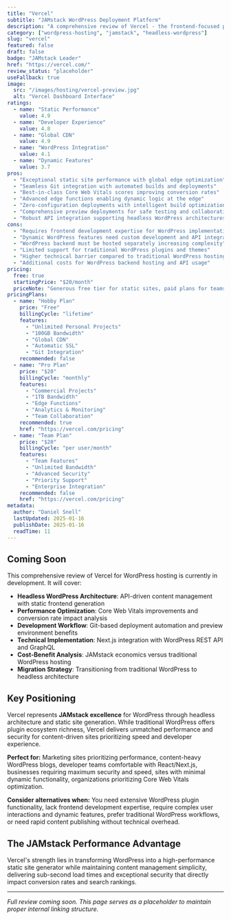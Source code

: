 ```yaml
---
title: "Vercel"
subtitle: "JAMstack WordPress Deployment Platform"
description: "A comprehensive review of Vercel - the frontend-focused platform enabling headless WordPress deployments with static site generation, edge functions, and global CDN for maximum performance and security."
category: ["wordpress-hosting", "jamstack", "headless-wordpress"]
slug: "vercel"
featured: false
draft: false
badge: "JAMstack Leader"
href: "https://vercel.com/"
review_status: "placeholder"
useFallback: true
image:
  src: "/images/hosting/vercel-preview.jpg"
  alt: "Vercel Dashboard Interface"
ratings:
  - name: "Static Performance"
    value: 4.9
  - name: "Developer Experience"
    value: 4.8
  - name: "Global CDN"
    value: 4.9
  - name: "WordPress Integration"
    value: 4.1
  - name: "Dynamic Features"
    value: 3.7
pros:
  - "Exceptional static site performance with global edge optimization"
  - "Seamless Git integration with automated builds and deployments"
  - "Best-in-class Core Web Vitals scores improving conversion rates"
  - "Advanced edge functions enabling dynamic logic at the edge"
  - "Zero-configuration deployments with intelligent build optimization"
  - "Comprehensive preview deployments for safe testing and collaboration"
  - "Robust API integration supporting headless WordPress architectures"
cons:
  - "Requires frontend development expertise for WordPress implementation"
  - "Dynamic WordPress features need custom development and API integration"
  - "WordPress backend must be hosted separately increasing complexity"
  - "Limited support for traditional WordPress plugins and themes"
  - "Higher technical barrier compared to traditional WordPress hosting"
  - "Additional costs for WordPress backend hosting and API usage"
pricing:
  free: true
  startingPrice: "$20/month"
  priceNote: "Generous free tier for static sites, paid plans for teams and advanced features"
pricingPlans:
  - name: "Hobby Plan"
    price: "Free"
    billingCycle: "lifetime"
    features:
      - "Unlimited Personal Projects"
      - "100GB Bandwidth"
      - "Global CDN"
      - "Automatic SSL"
      - "Git Integration"
    recommended: false
  - name: "Pro Plan"
    price: "$20"
    billingCycle: "monthly"
    features:
      - "Commercial Projects"
      - "1TB Bandwidth"
      - "Edge Functions"
      - "Analytics & Monitoring"
      - "Team Collaboration"
    recommended: true
    href: "https://vercel.com/pricing"
  - name: "Team Plan"
    price: "$20"
    billingCycle: "per user/month"
    features:
      - "Team Features"
      - "Unlimited Bandwidth"
      - "Advanced Security"
      - "Priority Support"
      - "Enterprise Integration"
    recommended: false
    href: "https://vercel.com/pricing"
metadata:
  author: "Daniel Snell"
  lastUpdated: 2025-01-16
  publishDate: 2025-01-16
  readTime: 11
---
```


## Coming Soon

This comprehensive review of Vercel for WordPress hosting is currently in development. It will cover:

- **Headless WordPress Architecture**: API-driven content management with static frontend generation
- **Performance Optimization**: Core Web Vitals improvements and conversion rate impact analysis
- **Development Workflow**: Git-based deployment automation and preview environment benefits
- **Technical Implementation**: Next.js integration with WordPress REST API and GraphQL
- **Cost-Benefit Analysis**: JAMstack economics versus traditional WordPress hosting
- **Migration Strategy**: Transitioning from traditional WordPress to headless architecture

## Key Positioning

Vercel represents **JAMstack excellence** for WordPress through headless architecture and static site generation. While traditional WordPress offers plugin ecosystem richness, Vercel delivers unmatched performance and security for content-driven sites prioritizing speed and developer experience.

**Perfect for:** Marketing sites prioritizing performance, content-heavy WordPress blogs, developer teams comfortable with React/Next.js, businesses requiring maximum security and speed, sites with minimal dynamic functionality, organizations prioritizing Core Web Vitals optimization.

**Consider alternatives when:** You need extensive WordPress plugin functionality, lack frontend development expertise, require complex user interactions and dynamic features, prefer traditional WordPress workflows, or need rapid content publishing without technical overhead.

## The JAMstack Performance Advantage

Vercel's strength lies in transforming WordPress into a high-performance static site generator while maintaining content management simplicity, delivering sub-second load times and exceptional security that directly impact conversion rates and search rankings.

---

*Full review coming soon. This page serves as a placeholder to maintain proper internal linking structure.*